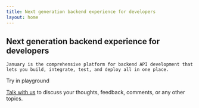 ```yaml
---
title: Next generation backend experience for developers
layout: home
---
```


<section>
 <WithBadge section="index" />

  <div>
    <h1 className="special">Next generation backend experience for developers</h1>

    January is the comprehensive platform for backend API development that lets you build, integrate, test, and deploy all in one place.

  </div>
  <section className="flex flex-row gap-2">
  <PlaygroundButton>Try in playground</PlaygroundButton>

  </section>
<p><a href="https://cal.com/january-sh/30min">Talk with us</a> to discuss your thoughts, feedback, comments, or any other topics.</p>

</section>

